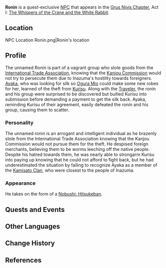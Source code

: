 {{Character Infobox
|type             = Quest NPC
|name             = Ronin
|image            = Enemy Nobushi - Hitsukeban.png
|region           = Inazuma
|affiliation      = Nobushi
|voiceEN          = [https://www.cliffordchapin.com/ Clifford Chapin]<ref>Twitter: [https://twitter.com/cliffordchapin/status/1418031440336392200 EN VA Self Announcement]</ref>
}}
'''Ronin''' is a quest-exclusive [[NPC]] that appears in the [[Grus Nivis Chapter]], Act I: [[The Whispers of the Crane and the White Rabbit]].

==Location==
<gallery hideaddbutton="true" captionalign="center">
NPC Location Ronin.png|Ronin's location
<!--NPC Location Ronin Context.png|Additional context-->
</gallery>

==Profile==
The unnamed Ronin is part of a vagrant group who stole goods from the [[International Trade Association]], knowing that the [[Kanjou Commission]] would not try to persecute them due to Inazuma's hostility towards foreigners. [[Kamisato Ayaka|Ayaka]], who was looking for silk so [[Ogura Mio]] could make some new robes for her, learned of the theft from [[Kurisu]]. Along with the [[Traveler]], the ronin and his group were surprised to be discovered but bullied Kurisu into submission before demanding a payment to get the silk back. Ayaka, reminding Kurisu of their agreement, easily defeated the ronin and his group, causing them to scatter.

===Personality===
The unnamed ronin is an arrogant and intelligent individual as he brazenly stole from the International Trade Association knowing that the Kanjou Commission would not pursue them for the theft. He despised foreign merchants, believing them to be worms leeching off the native people. Despite his hatred towards them, he was nearly able to strongarm Kurisu into paying up knowing that he could not afford to fight back, but he had underestimated the situation by failing to recognize Ayaka as a member of the [[Kamisato Clan]], who were closest to the people of Inazuma.

===Appearance===
He takes on the form of a [[Nobushi: Hitsukeban]].

==Quests and Events==
{{Quest Appearances}}

==Other Languages==
{{Other Languages|default_hidden = 1
|en      = Ronin
|zhs     = 浪人
|zhs_rm  = Làngrén
|zht     = 浪人
|zht_rm  = Làngrén
|ja      = 浪人
|ja_rm   = Rounin
|ko      = 낭인
|ko_rm   = Nang'in
|es      = Ronin
|fr      = Ronin
|ru      = Ронин
|th      = Ronin
|vi      = Ronin
|de      = Rounin
|id      = Ronin
|pt      = Ronin
}}

==Change History==
{{Change History|2.0}}

==References==
{{Reflist}}